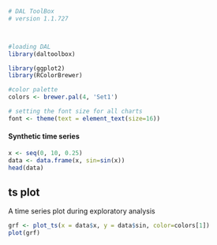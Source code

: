 ```r
# DAL ToolBox
# version 1.1.727



#loading DAL
library(daltoolbox) 
```

```r
library(ggplot2)
library(RColorBrewer)

#color palette
colors <- brewer.pal(4, 'Set1')

# setting the font size for all charts
font <- theme(text = element_text(size=16))
```

#### Synthetic time series

```r
x <- seq(0, 10, 0.25)
data <- data.frame(x, sin=sin(x))
head(data)
```

## ts plot

A time series plot during exploratory analysis

```r
grf <- plot_ts(x = data$x, y = data$sin, color=colors[1])
plot(grf)
```

